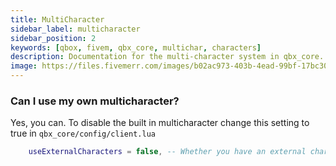 ```yaml
---
title: MultiCharacter
sidebar_label: multicharacter
sidebar_position: 2
keywords: [qbox, fivem, qbx_core, multichar, characters]
description: Documentation for the multi-character system in qbx_core. Learn how to configure and customize character management, including using external character systems.
image: https://files.fivemerr.com/images/b02ac973-403b-4ead-99bf-17bc307172d9.png
---
```


### Can I use my own multicharacter?

Yes, you can. To disable the built in multicharacter change this setting to true in `qbx_core/config/client.lua`
```lua filename="qbx_core/config/client.lua"
    useExternalCharacters = false, -- Whether you have an external character management resource. (If true, disables the character management inside the core)
```